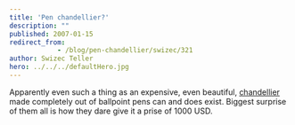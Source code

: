 ```yaml
---
title: 'Pen chandellier?'
description: ""
published: 2007-01-15
redirect_from: 
            - /blog/pen-chandellier/swizec/321
author: Swizec Teller
hero: ../../../defaultHero.jpg
---
```

Apparently even such a thing as an expensive, even beautiful, [chandellier](http://inhabitat.com/2007/01/10/bic-ballpoint-pen-chandelier/) made completely out of ballpoint pens can and does exist. Biggest surprise of them all is how they dare give it a prise of 1000 USD.